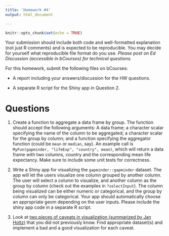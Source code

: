 ```yaml
---
title: 'Homework #4'
output: html_document

---
```


```r
knitr::opts_chunk$set(echo = TRUE)
```

Your submission should include both code and well-formatted explanation (not just R comments) and is expected to be reproducible. You may decide for yourself what reproducible file format do you use. 
*Please post on Ed Discussion (accessible in bCourses) for technical questions.*

For this homework, submit the following files on bCourses:

- A report including your answers/discussion for the HW questions.

- A separate R script for the Shiny app in Question 2.


# Questions

1. Create a function to aggregate a data frame by group. The function should accept the following arguments: A data frame; a character scalar specifying the name of the column to be aggregated; a character scalar for the group by column; and a function specifying the aggregator function (could be `mean` or `median`, say). An example call is `MyFun(gapminder, "lifeExp", "country", mean)`, which will return a data frame with two columns, country and the corresponding mean life expectancy. Make sure to include some unit tests for correctness. 

1. Write a Shiny app for visualizing the `gapminder::gapminder` dataset. The app will let the users visualize one column grouped by another column. The user will select a column to visualize, and another column as the group by column (check out the examples in `?selectInput`). The column being visualized can be either numeric or categorical, and the group by column can only be categorical. Your app should automatically choose an appropriate geom depending on the user inputs. Please include the shiny app code in a separate R script.

1. Look at [two pieces of caveats in visualization (summarized by Jan Holtz)](https://www.data-to-viz.com/caveats.html) that you did not previously know. Find appropriate dataset(s) and implement a bad and a good visualization for each caveat.
